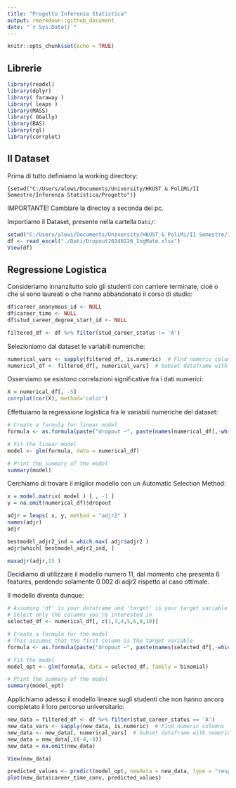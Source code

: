 ---
title: "Progetto Inferenza Statistica"
output: rmarkdown::github_document
date: "`r Sys.Date()`"
---

```{r setup, include=FALSE}
knitr::opts_chunk$set(echo = TRUE)
```

## Librerie

```{r, warning=FALSE}
library(readxl)
library(dplyr)
library( faraway )
library( leaps )
library(MASS)
library( GGally)
library(BAS)
library(rgl)
library(corrplot)
```

## Il Dataset

Prima di tutto definiamo la working directory:

`{setwd("C:/Users/alewi/Documents/University/HKUST & PoliMi/II Semestre/Inferenza Statistica/Progetto")}`

IMPORTANTE! Cambiare la directoy a seconda del pc.

Importiamo il Dataset, presente nella cartella `Dati/`:

```{r}
setwd("C:/Users/alewi/Documents/University/HKUST & PoliMi/II Semestre/Inferenza Statistica/Progetto")
df <- read_excel("./Dati/Dropout20240226_IngMate.xlsx")
View(df)
```

## Regressione Logistica

Consideriamo innanzitutto solo gli studenti con carriere terminate, cioè o che si sono laureati o che hanno abbandonato il corso di studio:

```{r}
df$career_anonymous_id <- NULL
df$career_time <- NULL
df$stud_career_degree_start_id <- NULL

filtered_df <- df %>% filter(stud_career_status != 'A')
```

Selezioniamo dal dataset le variabili numeriche:

```{r}
numerical_vars <- sapply(filtered_df, is.numeric)  # Find numeric columns
numerical_df <- filtered_df[, numerical_vars]  # Subset dataframe with numeric columns

```

Osserviamo se esistono correlazioni significative fra i dati numerici:

```{r, echo=FALSE}
X = numerical_df[, -5]
corrplot(cor(X), method='color')
```

Effettuiamo la regressione logistica fra le variabili numeriche del dataset:

```{r}
# Create a formula for linear model
formula <- as.formula(paste("dropout ~", paste(names(numerical_df[,-which(names(numerical_df) == "dropout")]), collapse = " + ")))

# Fit the linear model
model <- glm(formula, data = numerical_df)

# Print the summary of the model
summary(model)
```

Cerchiamo di trovare il miglior modello con un Automatic Selection Method:

```{r}
x = model.matrix( model ) [ , -1 ]
y = na.omit(numerical_df)$dropout

adjr = leaps( x, y, method = "adjr2" )
names(adjr)
adjr

bestmodel_adjr2_ind = which.max( adjr$adjr2 )
adjr$which[ bestmodel_adjr2_ind, ] 

maxadjr(adjr,15 )
```

Decidiamo di utilizzare il modello numero 11, dal momento che presenta 6 features, perdendo solamente 0.002 di adjr2 rispetto al caso ottimale.

Il modello diventa dunque:

```{r}
# Assuming 'df' is your dataframe and 'target' is your target variable
# Select only the columns you're interested in
selected_df <- numerical_df[, c(1,3,4,5,6,9,10)]

# Create a formula for the model
# This assumes that the first column is the target variable
formula <- as.formula(paste("dropout ~", paste(names(selected_df[,-which(names(selected_df) == "dropout")]), collapse = " + ")))

# Fit the model
model_opt <- glm(formula, data = selected_df, family = binomial)

# Print the summary of the model
summary(model_opt)
```

Applichiamo adesso il modello lineare sugli studenti che non hanno ancora completato il loro percorso universitario:

```{r}
new_data = filtered_df <- df %>% filter(stud_career_status == 'A')
new_data_vars <- sapply(new_data, is.numeric)  # Find numeric columns
new_data <- new_data[, numerical_vars]  # Subset dataframe with numeric columns
new_data = new_data[,c(-4,-8)]
new_data = na.omit(new_data)

View(new_data)

predicted_values <- predict(model_opt, newdata = new_data, type = "response")
plot(new_data$career_time_conv, predicted_values)
```
